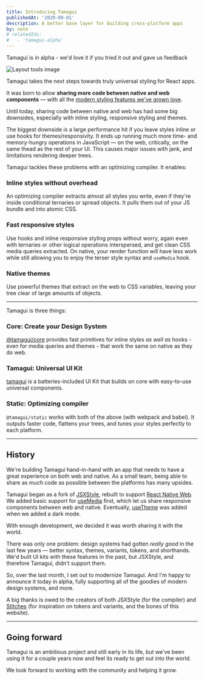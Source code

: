 ```yaml
---
title: Introducing Tamagui
publishedAt: '2020-09-01'
description: A better base layer for building cross-platform apps
by: nate
# relatedIds:
#   - 'tamagui-alpha'
---
```


<Notice>Tamagui is in alpha - we'd love it if you tried it out and gave us feedback</Notice>

<Image title="Layout tools image" src="/blog/introducing-tamagui/hero.png" size="hero" />

Tamagui takes the next steps towards truly universal styling for React apps.

It was born to allow **sharing more code between native and web components** — with all the [modern styling features we've grown love](/docs/intro/introduction).

Until today, sharing code between native and web has had some big downsides, especially with inline styling, responsive styling and themes.

The biggest downside is a large performance hit if you leave styles inline or use hooks for themes/responsivity. It ends up running much more time- and memory-hungry operations in JavaScript — on the web, critically, on the same thead as the rest of your UI. This causes major issues with jank, and limitations rendering deeper trees.

Tamagui tackles these problems with an optimizing compiler. It enables:

### Inline styles without overhead

An optimizing compiler extracts almost all styles you write, even if they're inside conditional ternaries or spread objects. It pulls them out of your JS bundle and into atomic CSS.

### Fast responsive styles

Use hooks and inline responsive styling props without worry, again even with ternaries or other logical operations interspersed, and get clean CSS media queries extracted. On native, your render function will have less work while still allowing you to enjoy the terser style syntax and `useMedia` hook.

### Native themes

Use powerful themes that extract on the web to CSS variables, leaving your tree clear of large amounts of objects.

---

Tamagui is three things:

### Core: Create your Design System

[@tamagui/core](/docs/core/styled) provides fast primitives for inline styles _as well as_ hooks - even for media queries and themes - that work the same on native as they do web.

### Tamagui: Universal UI Kit

[tamagui](/docs/components/stacks) is a batteries-included UI Kit that builds on core with easy-to-use universal components.

### Static: Optimizing compiler

`@tamagui/static` works with both of the above (with webpack and babel). It outputs faster code, flattens your trees, and tunes your styles perfectly to each platform.

---

## History

We're building Tamagui hand-in-hand with an app that needs to have a great experience on both web and native. As a small team, being able to share as much code as possible between the platforms has many upsides.

Tamagui began as a fork of [JSXStyle](https://github.com/jsxstyle/jsxstyle), rebuilt to support [React Native Web](https://necolas.github.io/react-native-web/). We added basic support for [useMedia](/docs/core/useMedia) first, which let us share responsive components between web and native. Eventually, [useTheme](/docs/core/useMedia) was added when we added a dark mode.

With enough development, we decided it was worth sharing it with the world.

There was only one problem: design systems had gotten _really good_ in the last few years — better syntax, themes, variants, tokens, and shorthands. We'd built UI kits with these features in the past, but JSXStyle, and therefore Tamagui, didn't support them.

So, over the last month, I set out to modernize Tamagui. And I'm happy to announce it today in alpha, fully supporting all of the goodies of modern design systems, and more.

A big thanks is owed to the creators of both JSXStyle (for the compiler) and [Stitches](https://stitches.dev) (for inspiration on tokens and variants, and the bones of this website).

---

## Going forward

Tamagui is an ambitious project and still early in its life, but we've been using it for a couple years now and feel its ready to get out into the world.

We look forward to working with the community and helping it grow.
